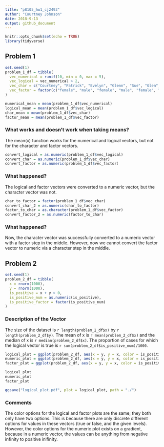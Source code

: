 ```yaml
---
title: "p8105_hw1_cj2493"
author: "Courtney Johnson"
date: 2018-9-13
output: github_document
---
```


```r
knitr::opts_chunk$set(echo = TRUE)
library(tidyverse)
```

## Problem 1

```r
set.seed(1)
problem_1_df = tibble(
  vec_numerical = runif(10, min = 0, max = 5),
  vec_logical = vec_numerical > 2,
  vec_char = c("Courtney", "Patrick", "Evelyn", "Glenn", "Sue", "Glen", "Jenny", "Kayla", "Lindsay", "Derick"),
  vec_factor = factor(c("female", "male", "female", "male", "female", "male", "female", "female", "female", "male"))
)

numerical_mean = mean(problem_1_df$vec_numerical)
logical_mean = mean(problem_1_df$vec_logical)
char_mean = mean(problem_1_df$vec_char)
factor_mean = mean(problem_1_df$vec_factor)
```

### What works and doesn't work when taking means?

The mean(x) function works for the numerical and logical vectors, but not for the character and factor vectors.

```r
convert_logical = as.numeric(problem_1_df$vec_logical)
convert_char = as.numeric(problem_1_df$vec_char)
convert_factor = as.numeric(problem_1_df$vec_factor)
```

### What happened?

The logical and factor vectors were converted to a numeric vector, but the character vector was not. 

```r
char_to_factor = factor(problem_1_df$vec_char)
convert_char_2 = as.numeric(char_to_factor)
factor_to_char = as.character(problem_1_df$vec_factor)
convert_factor_2 = as.numeric(factor_to_char)
```

### What happened?

Now, the character vector was successfully converted to a numeric vector with a factor step in the middle. However, now we cannot convert the factor vector to numeric via a character step in the middle. 

## Problem 2

```r
set.seed(1)
problem_2_df = tibble(
  x = rnorm(1000),
  y = rnorm(1000),
  is_positive = x + y > 0,
  is_positive_num = as.numeric(is_positive),
  is_positive_factor = factor(is_positive_num)
)
```

### Description of the Vector

The size of the dataset is `r length(problem_2_df$x) ` by `r length(problem_2_df$y)`. 
The mean of x is `r mean(problem_2_df$x)` and the median of x is `r median(problem_2_df$x)`. 
The proportion of cases for which the logical vector is true is `r sum(problem_2_df$is_positive_num)/1000`.

```r
logical_plot = ggplot(problem_2_df, aes(x = y, y = x, color = is_positive)) + geom_point()
numeric_plot = ggplot(problem_2_df, aes(x = y, y = x, color = is_positive_num)) + geom_point()
factor_plot = ggplot(problem_2_df, aes(x = y, y = x, color = is_positive_factor)) + geom_point()

logical_plot
numeric_plot
factor_plot

ggsave("logical_plot.pdf", plot = logical_plot, path = "./")
```

### Comments

The color options for the logical and factor plots are the same; they both only have two options. This is because there are only discrete different options for values in these vectors (true or false, and the given levels). However, the color options for the numeric plot exists on a gradient, because in a numeric vector, the values can be anything from negative infinity to positive inifinity. 